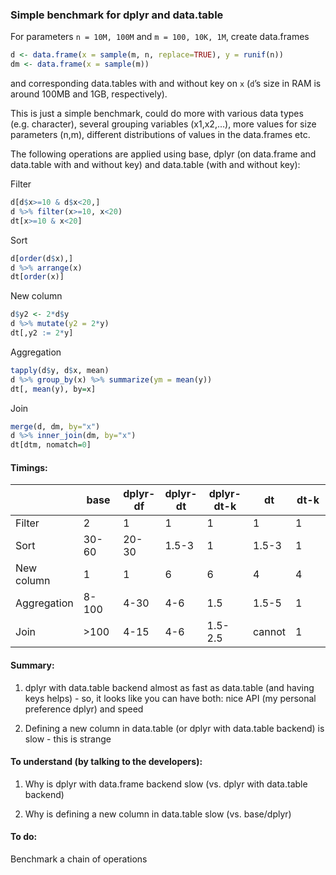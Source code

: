 
### Simple benchmark for dplyr and data.table 

For parameters `n = 10M, 100M` and `m = 100, 10K, 1M`, create data.frames
```r
d <- data.frame(x = sample(m, n, replace=TRUE), y = runif(n))
dm <- data.frame(x = sample(m))
```
and corresponding data.tables with and without key on `x` (`d`'s size in RAM is
around 100MB and 1GB, respectively).

This is just a simple benchmark, could do more with various data types (e.g. character),
several grouping variables (x1,x2,...), more values for size parameters (n,m), different distributions
of values in the data.frames etc.

The following operations are applied using base, dplyr (on data.frame and data.table with and without key)
and data.table (with and without key):

Filter 

```r
d[d$x>=10 & d$x<20,]
d %>% filter(x>=10, x<20)
dt[x>=10 & x<20]
```

Sort

```r
d[order(d$x),]
d %>% arrange(x)
dt[order(x)]
```

New column

```r
d$y2 <- 2*d$y
d %>% mutate(y2 = 2*y)
dt[,y2 := 2*y]
```

Aggregation

```r
tapply(d$y, d$x, mean)
d %>% group_by(x) %>% summarize(ym = mean(y))
dt[, mean(y), by=x]
```

Join

```r
merge(d, dm, by="x")
d %>% inner_join(dm, by="x")
dt[dtm, nomatch=0]
```

#### Timings:

|                 |    base     |   dplyr-df  |  dplyr-dt  |  dplyr-dt-k  |     dt     |     dt-k    |
| --------------- | ----------- | ----------- | ---------- | ------------ | ---------- |  ---------- |
| Filter          |     2       |     1       |     1      |      1       |      1     |       1     |
| Sort            |    30-60    |   20-30     |   1.5-3    |      1       |   1.5-3    |       1     |
| New column      |     1       |     1       |     6      |      6       |      4     |       4     |
| Aggregation     |    8-100    |    4-30     |    4-6     |     1.5      |   1.5-5    |       1     |
| Join            |    >100     |    4-15     |    4-6     |   1.5-2.5    |    cannot  |       1     |

#### Summary:

1. dplyr with data.table backend almost as fast as data.table (and having keys helps) - 
so, it looks like you can have both: nice API (my personal preference dplyr) and speed

2. Defining a new column in data.table (or dplyr with data.table backend) is slow - this is strange

#### To understand (by talking to the developers):

1. Why is dplyr with data.frame backend slow (vs. dplyr with data.table backend)

2. Why is defining a new column in data.table slow (vs. base/dplyr)

#### To do:

Benchmark a chain of operations













